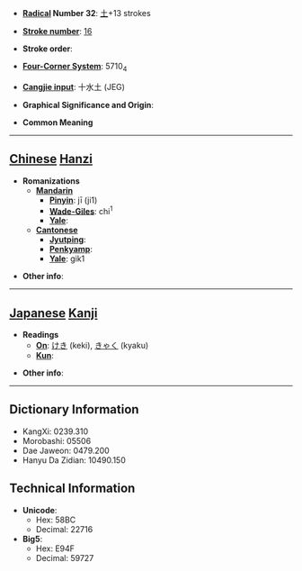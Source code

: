 * '''[[Wiktionary:Chinese radical index| Radical]] Number 32''': [[Wiktionary:Chinese radical index 土|土]]+13 strokes

* '''[[Wiktionary:Chinese total strokes index|Stroke number]]''': [[Wiktionary:Chinese total strokes index 16|16]]

* '''Stroke order''': 

* '''[[Wiktionary:Chinese four corner index|Four-Corner System]]''': 5710<sub>4</sub>

* '''[[Wiktionary:Chinese Cangjie index|Cangjie input]]''': 十水土 (JEG)

* '''Graphical Significance and Origin''': 

* '''Common Meaning'''

----

== [[Chinese]] [[Hanzi]] ==

* '''Romanizations'''
** '''[[Mandarin]]'''
*** '''[[Pinyin]]''': jī (ji1)
*** '''[[Wade-Giles]]''': chi<sup>1</sup>
*** '''[[Yale]]''': 
** '''[[Cantonese]]'''
*** '''[[Jyutping]]''':
*** '''[[Penkyamp]]''': 
*** '''[[Yale]]''': gik1

* '''Other info''': 

----

== [[Japanese]] [[Kanji]] ==

* '''Readings'''
** '''[[On]]''': [[けき]] (keki), [[きゃく]] (kyaku)
** '''[[Kun]]''': 

* '''Other info''':  

----

== Dictionary Information ==

* KangXi: 0239.310
* Morobashi: 05506
* Dae Jaweon: 0479.200
* Hanyu Da Zidian: 10490.150

== Technical Information ==

* '''Unicode''':
** Hex: 58BC
** Decimal: 22716
* '''Big5''':
** Hex: E94F
** Decimal: 59727
